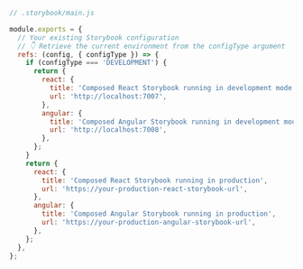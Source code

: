 ```js
// .storybook/main.js

module.exports = {
  // Your existing Storybook configuration
  // 👇 Retrieve the current environment from the configType argument
  refs: (config, { configType }) => {
    if (configType === 'DEVELOPMENT') {
      return {
        react: {
          title: 'Composed React Storybook running in development mode',
          url: 'http://localhost:7007',
        },
        angular: {
          title: 'Composed Angular Storybook running in development mode',
          url: 'http://localhost:7008',
        },
      };
    }
    return {
      react: {
        title: 'Composed React Storybook running in production',
        url: 'https://your-production-react-storybook-url',
      },
      angular: {
        title: 'Composed Angular Storybook running in production',
        url: 'https://your-production-angular-storybook-url',
      },
    };
  },
};
```
